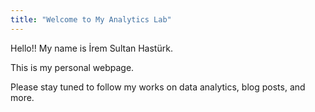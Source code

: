 ```yaml
---
title: "Welcome to My Analytics Lab"
---
```


Hello!! My name is İrem Sultan Hastürk.

This is my personal webpage.

Please stay tuned to follow my works on data analytics, blog posts, and more.
